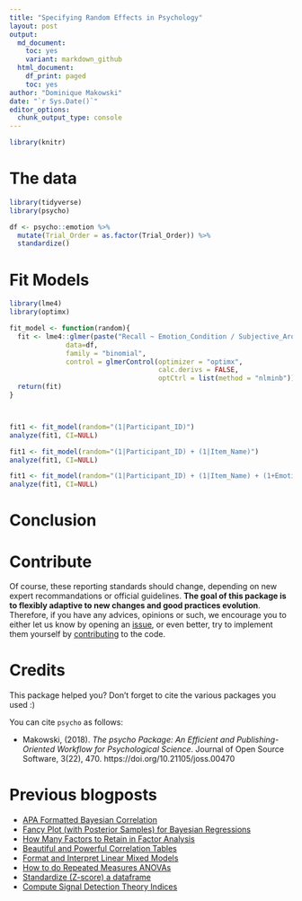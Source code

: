 ```yaml
---
title: "Specifying Random Effects in Psychology"
layout: post
output:
  md_document:
    toc: yes
    variant: markdown_github
  html_document:
    df_print: paged
    toc: yes
author: "Dominique Makowski"
date: "`r Sys.Date()`"
editor_options: 
  chunk_output_type: console
---
```



```r
library(knitr)
```




# The data

```r
library(tidyverse)
library(psycho)

df <- psycho::emotion %>% 
  mutate(Trial_Order = as.factor(Trial_Order)) %>% 
  standardize()
```



# Fit Models
```r
library(lme4)
library(optimx)

fit_model <- function(random){
  fit <- lme4::glmer(paste("Recall ~ Emotion_Condition / Subjective_Arousal + ", random),
              data=df, 
              family = "binomial", 
              control = glmerControl(optimizer = "optimx", 
                                     calc.derivs = FALSE,
                                     optCtrl = list(method = "nlminb")))
  return(fit)
}



fit1 <- fit_model(random="(1|Participant_ID)") 
analyze(fit1, CI=NULL)

fit1 <- fit_model(random="(1|Participant_ID) + (1|Item_Name)") 
analyze(fit1, CI=NULL)

fit1 <- fit_model(random="(1|Participant_ID) + (1|Item_Name) + (1+Emotion_Condition|Participant_ID)") 
analyze(fit1, CI=NULL)

```


# Conclusion



# Contribute

Of course, these reporting standards should change, depending on new expert recommandations or official guidelines. **The goal of this package is to flexibly adaptive to new changes and good practices evolution**. Therefore, if you have any advices, opinions or such, we encourage you to either let us know by opening an [issue](https://github.com/neuropsychology/psycho.R/issues), or even better, try to implement them yourself by [contributing](https://github.com/neuropsychology/psycho.R/blob/master/.github/CONTRIBUTING.md) to the code. 


# Credits

This package helped you? Don't forget to cite the various packages you used :)

You can cite `psycho` as follows:

- Makowski, (2018). *The psycho Package: An Efficient and Publishing-Oriented Workflow for Psychological Science*. Journal of Open Source Software, 3(22), 470. https://doi.org/10.21105/joss.00470


# Previous blogposts

- [APA Formatted Bayesian Correlation](https://neuropsychology.github.io/psycho.R/2018/06/11/bayesian_correlation.html)
- [Fancy Plot (with Posterior Samples) for Bayesian Regressions](https://neuropsychology.github.io/psycho.R/2018/06/03/plot_bayesian_model.html)
- [How Many Factors to Retain in Factor Analysis](https://neuropsychology.github.io/psycho.R/2018/05/24/n_factors.html)
- [Beautiful and Powerful Correlation Tables](https://neuropsychology.github.io/psycho.R/2018/05/20/correlation.html)
- [Format and Interpret Linear Mixed Models](https://neuropsychology.github.io/psycho.R/2018/05/10/interpret_mixed_models.html)
- [How to do Repeated Measures ANOVAs](https://neuropsychology.github.io/psycho.R/2018/05/01/repeated_measure_anovas.html)
- [Standardize (Z-score) a dataframe](https://neuropsychology.github.io/psycho.R/2018/03/29/standardize.html)
- [Compute Signal Detection Theory Indices](https://neuropsychology.github.io/psycho.R/2018/03/29/SDT.html)
